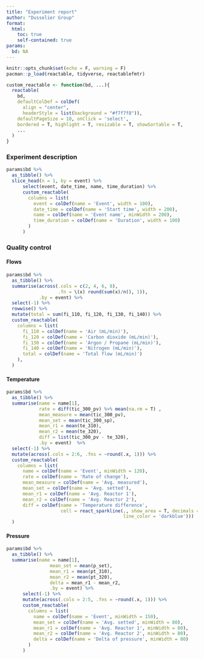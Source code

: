 ```yaml
---
title: "Experiment report"
author: "Dusselier Group"
format:
  html: 
    toc: true
    self-contained: true
params:
  bd: NA
---
```


```r
knitr::opts_chunk$set(echo = F, warning = F)
pacman::p_load(reactable, tidyverse, reactablefmtr)
```

```r
custom_reactable <- function(bd, ...){
  reactable(
    bd,
    defaultColDef = colDef(
      align = "center",
      headerStyle = list(background = "#f7f7f8")), 
    defaultPageSize = 10, onClick = 'select',
    bordered = T, highlight = T, resizable = T, showSortable = T,
    ...
  )
}
```

### Experiment description

```r
params$bd %>%
  as_tibble() %>%
  slice_head(n = 1, by = event) %>%
      select(event, date_time, name, time_duration) %>%
      custom_reactable(
        columns = list(
          event = colDef(name = 'Event', width = 100),
          date_time = colDef(name = 'Start time', width = 200),
          name = colDef(name = 'Event name', minWidth = 200),
          time_duration = colDef(name = 'Duration', width = 100)
        )
      )
```

### Quality control 

:::{.panel-tabset .column-body-outset}

#### Flows

```r
params$bd %>%
  as_tibble() %>%
  summarise(across(.cols = c(2, 4, 6, 8),
                   .fn = \(x) round(sum(x)/n(), 1)),
            .by = event) %>%
  select(-1) %>%
  rowwise() %>%
  mutate(total = sum(fi_110, fi_120, fi_130, fi_140)) %>%
  custom_reactable(
    columns = list(
      fi_110 = colDef(name = 'Air (mL/min)'),
      fi_120 = colDef(name = 'Carbon dioxide (mL/min)'),
      fi_130 = colDef(name = 'Argon / Propane (mL/min)'),
      fi_140 = colDef(name = 'Nitrogen (mL/min)'),
      total = colDef(name = 'Total flow (mL/min)')
    ), 
  )
```

#### Temperature

```r
params$bd %>%
  as_tibble() %>%
  summarise(name = name[1],
            rate = diff(tic_300_pv) %>% mean(na.rm = T) ,
            mean_measure = mean(tic_300_pv),
            mean_set = mean(tic_300_sp),
            mean_r1 = mean(te_310),
            mean_r2 = mean(te_320),
            diff = list(tic_300_pv - te_320),
            .by = event)  %>%
  select(-1) %>%
  mutate(across(.cols = 2:6, .fns = ~round(.x, 1))) %>%
  custom_reactable(
    columns = list(
      name = colDef(name = 'Event', minWidth = 120),
      rate = colDef(name = 'Rate of change'),
      mean_measure = colDef(name = 'Avg. measured'),
      mean_set = colDef(name = 'Avg. setted'),
      mean_r1 = colDef(name = 'Avg. Reactor 1'),
      mean_r2 = colDef(name = 'Avg. Reactor 2'),
      diff = colDef(name = 'Temperature difference',
                    cell = react_sparkline(., show_area = T, decimals = 2,
                                           line_color = 'darkblue')))
  )
```

#### Pressure

```r
params$bd %>%
  as_tibble() %>%
  summarise(name = name[1],
                mean_set = mean(p_set),
                mean_r1 = mean(pt_310),
                mean_r2 = mean(pt_320),
                delta = mean_r1 - mean_r2,
                .by = event) %>%
      select(-1) %>% 
      mutate(across(.cols = 2:5, .fns = ~round(.x, 1))) %>%
      custom_reactable(
        columns = list(
          name = colDef(name = 'Event', minWidth = 150),
          mean_set = colDef(name = 'Avg. setted', minWidth = 80),
          mean_r1 = colDef(name = 'Avg. Reactor 1', minWidth = 80),
          mean_r2 = colDef(name = 'Avg. Reactor 2', minWidth = 80),
          delta = colDef(name = 'Delta of pressure', minWidth = 80)
        )
      )
```

:::